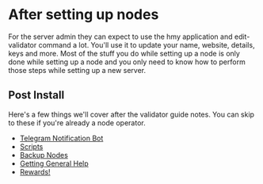 
# After setting up nodes
For the server admin they can expect to use the hmy application and edit-validator command a lot. You'll use it to update your name, website, details, keys and more.
<Callout emoji="ℹ️">
Most of the stuff you do while setting up a node is only done while setting up a node and you only need to know how to perform those steps while setting up a new server.
</Callout>
## Post Install
Here's a few things we'll cover after the validator guide notes. You can skip to these if you're already a node operator.
- [Telegram Notification Bot](/companion/post/tools/telegrambot)
- [Scripts](/companion/post/tools/scripts/)  
- [Backup Nodes](/companion/post/tools/backup)  
- [Getting General Help](/support)  
- [Rewards!](/companion/rewards)